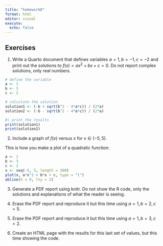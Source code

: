 ```yaml
---
title: "homework0"
format: html
editor: visual
execute:
  echo: false
---
```


## Exercises

(@) Write a Quarto document that defines variables $a=1, b=-1, c=-2$
and print out the solutions to $f(x) = ax^2+bx+c=0$. Do not report complex solutions, only real numbers. 
```r
# define the variable
a <- 1
b <- 3
c <- 2

# calculate the solution 
solution1 <- (-b + sqrt(b^2 - 4*a*c)) / (2*a)
solution2 <- (-b - sqrt(b^2 - 4*a*c)) / (2*a)

#| print the results
print(solution1)
print(solution2)
```


(@) Include a graph of $f(x)$ versus $x$ for $x \in (-5,5)$.

This is how you make a plot of a quadratic function:

```r
a <- 1 
b <- 3
c <- 2
x <- seq(-5, 5, length = 300)
plot(x, a*x^2 + b*x + c, type = "l")
abline(h = 0, lty = 2)
```

(@) Generate a PDF report using knitr. Do not show the R code, only the solutions and explanations of what the reader is seeing.

(@) Erase the PDF report and reproduce it but this time using $a=1, b=2, c=5$. 

(@) Erase the PDF report and reproduce it but this time using $a=1, b=3, c=2$. 

(@) Create an HTML page with the results for this last set of values, but this time showing the code. 
 

